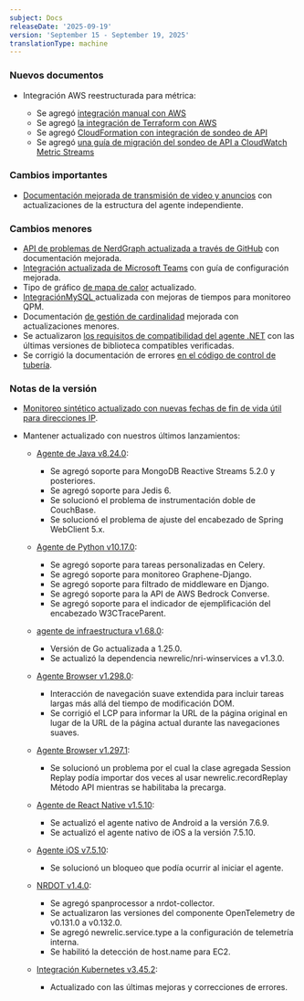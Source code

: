 ```yaml
---
subject: Docs
releaseDate: '2025-09-19'
version: 'September 15 - September 19, 2025'
translationType: machine
---
```


### Nuevos documentos

* Integración AWS reestructurada para métrica:

  * Se agregó [integración manual con AWS](/docs/infrastructure/amazon-integrations/aws-integration-for-metrics/manual/)
  * Se agregó [la integración de Terraform con AWS](/docs/infrastructure/amazon-integrations/aws-integration-for-metrics/terraform/)
  * Se agregó [CloudFormation con integración de sondeo de API](/docs/infrastructure/amazon-integrations/aws-integration-for-metrics/via-cloudformation-and-api-polling/)
  * Se agregó [una guía de migración del sondeo de API a CloudWatch Metric Streams](/docs/infrastructure/amazon-integrations/aws-integration-for-metrics/migrate-from-api-polling-to-cwms/)

### Cambios importantes

* [Documentación mejorada de transmisión de video y anuncios](/docs/streaming-video-&-ads/get-started-with-streaming-video-&-ads/) con actualizaciones de la estructura del agente independiente.

### Cambios menores

* [API de problemas de NerdGraph actualizada a través de GitHub](/docs/apis/nerdgraph/examples/nerdgraph-issues-api-via-github/) con documentación mejorada.
* [Integración actualizada de Microsoft Teams](/docs/alerts-applied-intelligence/notifications/notification-integrations/) con guía de configuración mejorada.
* Tipo de gráfico [de mapa de calor](docs/query-your-data/explore-query-data/use-charts/chart-types/#widget-heatmap) actualizado.
* [IntegraciónMySQL ](/docs/infrastructure/host-integrations/host-integrations-list/mysql-monitoring-integration/)actualizada con mejoras de tiempos para monitoreo QPM.
* Documentación [de gestión de cardinalidad](/docs/data-apis/ingest-apis/metric-api/cardinality-management/) mejorada con actualizaciones menores.
* Se actualizaron [los requisitos de compatibilidad del agente .NET](/docs/apm/agents/net-agent/getting-started/net-agent-compatibility-requirements/) con las últimas versiones de biblioteca compatibles verificadas.
* Se corrigió la documentación de errores [en el código de control de tubería](docs/new-relic-control/pipeline-control/cloud-rules-api/).

### Notas de la versión

* [Monitoreo sintético actualizado con nuevas fechas de fin de vida útil para direcciones IP](/eol/2025/02/eol-01-31-25-synthetics-ip/).

* Mantener actualizado con nuestros últimos lanzamientos:

  * [Agente de Java v8.24.0](/docs/release-notes/agent-release-notes/java-release-notes/java-agent-8240/):

    * Se agregó soporte para MongoDB Reactive Streams 5.2.0 y posteriores.
    * Se agregó soporte para Jedis 6.
    * Se solucionó el problema de instrumentación doble de CouchBase.
    * Se solucionó el problema de ajuste del encabezado de Spring WebClient 5.x.

  * [Agente de Python v10.17.0](/docs/release-notes/agent-release-notes/python-release-notes/python-agent-101700/):

    * Se agregó soporte para tareas personalizadas en Celery.
    * Se agregó soporte para monitoreo Graphene-Django.
    * Se agregó soporte para filtrado de middleware en Django.
    * Se agregó soporte para la API de AWS Bedrock Converse.
    * Se agregó soporte para el indicador de ejemplificación del encabezado W3CTraceParent.

  * [agente de infraestructura v1.68.0](/docs/release-notes/infrastructure-release-notes/infrastructure-agent-release-notes/1680/):

    * Versión de Go actualizada a 1.25.0.
    * Se actualizó la dependencia newrelic/nri-winservices a v1.3.0.

  * [Agente Browser v1.298.0](/docs/release-notes/new-relic-browser-release-notes/browser-agent-release-notes/browser-agent-v1.298.0/):

    * Interacción de navegación suave extendida para incluir tareas largas más allá del tiempo de modificación DOM.
    * Se corrigió el LCP para informar la URL de la página original en lugar de la URL de la página actual durante las navegaciones suaves.

  * [Agente Browser v1.297.1](/docs/release-notes/new-relic-browser-release-notes/browser-agent-release-notes/browser-agent-v1.297.1/):

    * Se solucionó un problema por el cual la clase agregada Session Replay podía importar dos veces al usar newrelic.recordReplay Método API mientras se habilitaba la precarga.

  * [Agente de React Native v1.5.10](/docs/release-notes/mobile-release-notes/react-native-release-notes/react-native-agent-1510/):

    * Se actualizó el agente nativo de Android a la versión 7.6.9.
    * Se actualizó el agente nativo de iOS a la versión 7.5.10.

  * [Agente iOS v7.5.10](/docs/release-notes/mobile-release-notes/ios-release-notes/ios-agent-7510/):

    * Se solucionó un bloqueo que podía ocurrir al iniciar el agente.

  * [NRDOT v1.4.0](/docs/release-notes/nrdot-release-notes/nrdot-2025-09-18/):

    * Se agregó spanprocessor a nrdot-collector.
    * Se actualizaron las versiones del componente OpenTelemetry de v0.131.0 a v0.132.0.
    * Se agregó newrelic.service.type a la configuración de telemetría interna.
    * Se habilitó la detección de host.name para EC2.

  * [Integración Kubernetes v3.45.2](/docs/release-notes/infrastructure-release-notes/kubernetes-integration-release-notes/kubernetes-integration-3-45-2/):

    * Actualizado con las últimas mejoras y correcciones de errores.